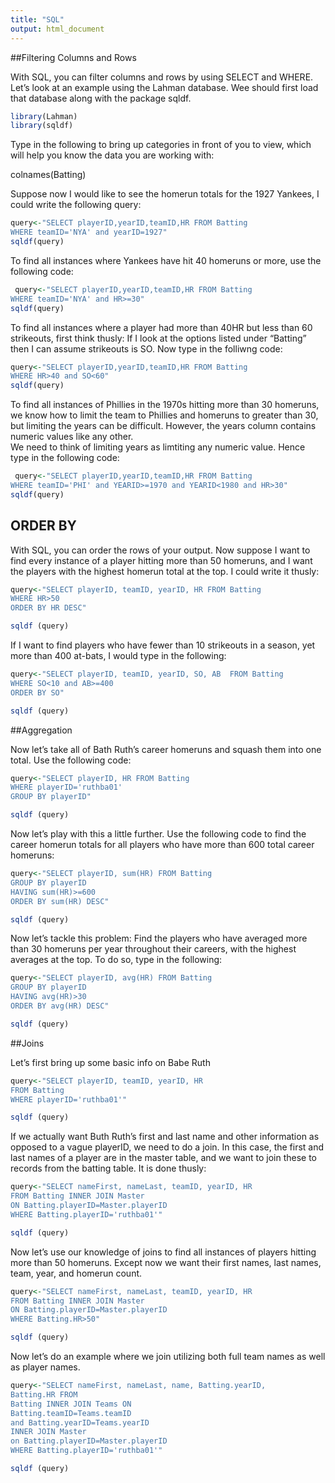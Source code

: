 ```yaml
---
title: "SQL"
output: html_document
---
```


##Filtering Columns and Rows

With SQL, you can filter columns and rows by using SELECT and WHERE.  Let's look at an example using the Lahman database.  Wee should first load that database along with the package sqldf.

```r
library(Lahman)
library(sqldf)
```

Type in the following to bring up categories
in front of you to view, which will help you 
know the data you are working with:
  
colnames(Batting)

Suppose now I would like to see the homerun totals for the 1927 Yankees, I could write the following query:

```r
query<-"SELECT playerID,yearID,teamID,HR FROM Batting 
WHERE teamID='NYA' and yearID=1927"
sqldf(query)
```

To find all instances where Yankees have hit 
40 homeruns or more, use the following code:
  
```r
 query<-"SELECT playerID,yearID,teamID,HR FROM Batting
WHERE teamID='NYA' and HR>=30"
sqldf(query)
```

To find all instances where a player had 
more than 40HR but less than 60 strikeouts, 
first think thusly:  If I look at 
the options listed under "Batting" then I 
can assume strikeouts is SO.  Now type 
in the folliwng code:
  
```r
query<-"SELECT playerID,yearID,teamID,HR FROM Batting
WHERE HR>40 and SO<60"
sqldf(query)
```

To find all instances of Phillies 
in the 1970s hitting more than 30 
homeruns, we know how to limit the 
team to Phillies and homeruns to greater 
than 30, but limiting the years can be 
difficult.  However, the years column 
contains numeric values like any other.  
We need to think of limiting years as 
limtiting any numeric value.  Hence type 
in the following code:
  
```r
 query<-"SELECT playerID,yearID,teamID,HR FROM Batting
WHERE teamID='PHI' and YEARID>=1970 and YEARID<1980 and HR>30"
sqldf(query)
```

## ORDER BY

With SQL, you can order the rows of your output.  Now suppose I want to find every instance of a player hitting more than 50 homeruns, and I want the players with the highest homerun total at the top.  I could write it thusly:

```r
query<-"SELECT playerID, teamID, yearID, HR FROM Batting
WHERE HR>50
ORDER BY HR DESC"

sqldf (query)
```

If I want to find players who have fewer than 10 strikeouts in a season, yet more than 400 at-bats, I would type in the following:

```r
query<-"SELECT playerID, teamID, yearID, SO, AB  FROM Batting
WHERE SO<10 and AB>=400
ORDER BY SO"

sqldf (query)
```


##Aggregation

Now let's take all of Bath Ruth's career homeruns and 
squash them into one total.  Use the following code:

```r
query<-"SELECT playerID, HR FROM Batting
WHERE playerID='ruthba01'
GROUP BY playerID"

sqldf (query)
```


Now let's play with this a little further.
Use the following code to find the career homerun
totals for all players who have more than 600
total career homeruns:

```r
query<-"SELECT playerID, sum(HR) FROM Batting
GROUP BY playerID
HAVING sum(HR)>=600
ORDER BY sum(HR) DESC"

sqldf (query)
```

Now let's tackle this problem:  Find the players who have
averaged more than 30 homeruns per year throughout their
careers, with the highest averages at the top.  To do so,
type in the following:

```r
query<-"SELECT playerID, avg(HR) FROM Batting
GROUP BY playerID
HAVING avg(HR)>30
ORDER BY avg(HR) DESC"

sqldf (query)
```


##Joins

Let's first bring up some basic info on Babe Ruth

```r
query<-"SELECT playerID, teamID, yearID, HR 
FROM Batting
WHERE playerID='ruthba01'"

sqldf (query)
```

If we actually want Buth Ruth's first and last name
and other information as opposed to a vague playerID,
we need to do a join.  In this case, the first and 
last names of a player are in the master table,
and we want to join these to records from the
batting table.  It is done thusly:

```r
query<-"SELECT nameFirst, nameLast, teamID, yearID, HR
FROM Batting INNER JOIN Master
ON Batting.playerID=Master.playerID
WHERE Batting.playerID='ruthba01'"

sqldf (query)
```

Now let's use our knowledge of joins to
find all instances of players hitting more
than 50 homeruns.  Except now we want their
first names, last names, team, year, and homerun
count.

```r
query<-"SELECT nameFirst, nameLast, teamID, yearID, HR
FROM Batting INNER JOIN Master
ON Batting.playerID=Master.playerID
WHERE Batting.HR>50"

sqldf (query)
```

Now let's do an example where we join utilizing both full
team names as well as player names.

```r
query<-"SELECT nameFirst, nameLast, name, Batting.yearID,
Batting.HR FROM
Batting INNER JOIN Teams ON
Batting.teamID=Teams.teamID
and Batting.yearID=Teams.yearID
INNER JOIN Master 
on Batting.playerID=Master.playerID
WHERE Batting.playerID='ruthba01'"

sqldf (query)
```

